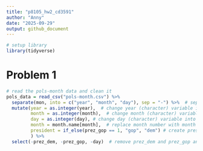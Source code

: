 ```yaml
---
title: "p8105_hw2_cd3591"
author: "Anny"
date: "2025-09-29"
output: github_document
---
```


```r
# setup library
library(tidyverse)
```

# Problem 1
```r
# read the pols-month data and clean it
pols_data = read_csv("pols-month.csv") %>%  
  separate(mon, into = c("year", "month", "day"), sep = "-") %>%  # separate mon into year, month and day 
  mutate(year = as.integer(year),  # change year (character) variable into integer
         month = as.integer(month),  # change month (character) variable into integer
         day = as.integer(day), # change day (character) variable into integer
         month = month.name[month],  # replace month number with month name 
         president = if_else(prez_gop == 1, "gop", "dem") # create president variable taking values gop and dem
         ) %>%
  select(-prez_dem, -prez_gop, -day)  # remove prez_dem and prez_gop and the day variable

```